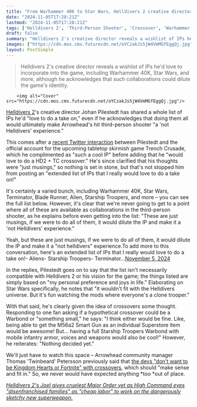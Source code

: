 ```yaml
---
title: "From Warhammer 40K to Star Wars, Helldivers 2 creative director 'would love to do a take on' loads of IP, but doing them all would be a 'not Helldivers' experience"
date: "2024-11-05T17:28:21Z"
lastmod: "2024-11-05T17:28:21Z"
tags: ['Helldivers 2', 'Third-Person Shooter', 'Crossover', 'Warhammer 40K', 'Star Wars', 'Terminator', 'Blade Runner', 'Alien', 'Starship Troopers', 'Trench Crusade']
draft: false
summary: "Helldivers 2's creative director reveals a wishlist of IPs he'd love to incorporate into the game, including Warhammer 40K, Star Wars, and more, although he acknowledges that such collaborations could dilute the game's identity."
images: ["https://cdn.mos.cms.futurecdn.net/oYCzakJs5jW4VmMGfEggQj.jpg"]
layout: PostSimple
---
```

> Helldivers 2's creative director reveals a wishlist of IPs he'd love to incorporate into the game, including Warhammer 40K, Star Wars, and more, although he acknowledges that such collaborations could dilute the game's identity.


        <img alt="Cover" src="https://cdn.mos.cms.futurecdn.net/oYCzakJs5jW4VmMGfEggQj.jpg"/>
        
[<u>Helldivers 2</u>](https://www.gamesradar.com/helldivers-2-guide/)'s creative director Johan Pilestedt has shared a whole list of IPs he'd "love to do a take on," even if he acknowledges that doing them all would ultimately make Arrowhead's hit third-person shooter "a 'not Helldivers' experience."

This comes after a [<u>recent Twitter interaction</u>](https://x.com/Pilestedt/status/1852841297469415604) between Pilestedt and the official account for the upcoming tabletop skirmish game Trench Crusade, which he complimented as "such a cool IP" before adding that he "would love to do a HD2 + TC crossover." He's since clarified that his thoughts were "just musings," so nothing is set in stone, but that's not stopped him from posting an "extended list of IPs that I really would love to do a take on!" 

It's certainly a varied bunch, including Warhammer 40K, Star Wars, Terminator, Blade Runner, Alien, Starship Troopers, and more – you can see the full list below. However, it's clear that we're never going to get to a point where all of these are available as collaborations in the third-person shooter, as he explains before even getting into the list: "These are just musings, if we were to do all of them, it would dilute the IP and make it a 'not Helldivers' experience."

Yeah, but these are just musings, if we were to do all of them, it would dilute the IP and make it a "not helldivers" experience.To add more to this conversation, here's an extended list of IPs that I really would love to do a take on!- Aliens- Starship Troopers- Terminator…[November 5, 2024](https://twitter.com/Pilestedt/status/1853793032249765932)

In the replies, Pilestedt goes on to say that the list isn't necessarily compatible with Helldivers 2 or his vision for the game; the things listed are simply based on "my personal preference and joys in life." Elaborating on Star Wars specifically, he notes that "it wouldn't fit with the Helldivers universe. But it's fun watching the mods where everyone's a clone trooper."

With that said, he's clearly given the idea of crossovers some thought. Responding to one fan asking if a hypothetical crossover could be a Warbond or "something small," he says: "I think either would be fine. Like, being able to get the M56a2 Smart Gun as an individual Superstore item would be awesome! But... having a full Starship Troopers Warbond with mobile infantry armor, voices and weapons would also be cool!" However, he reiterates: "Nothing decided yet."

We'll just have to watch this space – Arrowhead community manager Thomas 'Twinbeard' Petersson previously said that [<u>the devs "don't want to be Kingdom Hearts or Fortnite" with crossovers</u>](https://www.gamesradar.com/helldivers-2-dev-doesnt-want-the-shooter-to-become-kingdom-hearts-or-fortnite-but-is-open-to-crossovers-if-they-make-sense/), which should "make sense and fit in." So, we never would have expected anything *too *out of place. 

[<u><em>Helldivers 2's Joel gives cruelest Major Order yet as High Command eyes "disenfranchised families" as "cheap labor" to work on the dangerously sketchy new superweapon.</em></u>](https://www.gamesradar.com/games/third-person-shooter/helldivers-2s-joel-gives-cruelest-major-order-yet-as-high-command-eyes-disenfranchised-families-as-cheap-labor-to-work-on-the-dangerously-sketchy-new-superweapon/)
        